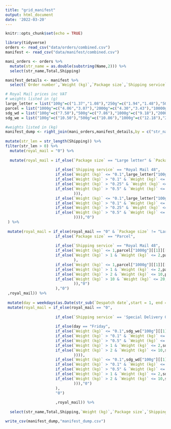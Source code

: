 ```yaml
---
title: "grid_manifest"
output: html_document
date: '2022-03-20'
---
```


```r
knitr::opts_chunk$set(echo = TRUE)
```

```r
library(tidyverse)
orders <- read_csv("data/orders/combined.csv")
manifest <- read_csv("data/manifest/combined.csv")
```

```r
mani_orders <- orders %>%
  mutate(str_name = as.double(substring(Name,2))) %>%
  select(str_name,Total,Shipping)
```
```r
manifest_details <- manifest %>% 
  select(`Order number`,`Weight (kg)`,`Package size`,`Shipping service`,`Despatch date`)
```

```r

# Royal Mail prices inc VAT
# weights listed in (g)
large_letter = list("100g"=c("1.37","1.08"),"250g"=c("1.94","1.48"),"500g"=c("2.11","1.70"),"750g"=c("2.75","2.22"))
parcel = list("1000g"=c("4.06","3.07"),"2000g"=c("4.30","3.43"),"10000g"=c("7.14"),"20000g"=c("13.14"))
sdg_wd = list("100g"=c("7.50"),"500g"=c("7.86"),"1000g"=c("9.18"),"2000g"=c("11.70"),"10000g"=c("16.14"))
sdg_we = list("100g"=c("10.50"),"500g"=c("10.86"),"1000g"=c("12.18"),"2000g"=c("14.70"),"10000g"=c("19.14"))

#weights listed in (kg)
manifest_dump <- right_join(mani_orders,manifest_details,by = c("str_name" = "Order number")) %>% 
  
mutate(str_len = str_length(Shipping)) %>% 
filter(str_len > 0) %>%
  mutate(royal_mail = "0") %>%  
  
  mutate(royal_mail = if_else(`Package size` == "Large letter" & `Package size` != "Parcel" & `Shipping service` != 'Special Delivery Guaranteed by 1pm - £750',
                              
                      if_else(`Shipping service` == "Royal Mail 48",
                      if_else(`Weight (kg)` <= "0.1",large_letter["100g"][[1]][[2]],
                      if_else(`Weight (kg)` > "0.1" & `Weight (kg)` <= "0.25",large_letter["250g"][[1]][[2]],
                      if_else(`Weight (kg)` > "0.25" & `Weight (kg)` <= "0.5",large_letter["500g"][[1]][[2]],
                      if_else(`Weight (kg)` > "0.5" & `Weight (kg)` <= "0.75",large_letter["750g"][[1]][[2]],"0") 
                              ))),
                      if_else(`Weight (kg)` <= "0.1",large_letter["100g"][[1]][[1]],
                      if_else(`Weight (kg)` > "0.1" & `Weight (kg)` <= "0.25",large_letter["250g"][[1]][[1]],
                      if_else(`Weight (kg)` > "0.25" & `Weight (kg)` <= "0.5",large_letter["500g"][[1]][[1]],
                      if_else(`Weight (kg)` > "0.5" & `Weight (kg)` <= "0.75",large_letter["750g"][[1]][[1]],"0")
                              )))),"0")
 ) %>%
  
 mutate(royal_mail = if_else(royal_mail == "0" & `Package size` != "Large letter" & `Shipping service` != 'Special Delivery Guaranteed by 1pm - £750',
                      if_else(`Package size` == "Parcel",  
                              
                      if_else(`Shipping service` == "Royal Mail 48",
                      if_else(`Weight (kg)` <= 1,parcel["1000g"][[1]][[2]],
                      if_else(`Weight (kg)` > 1 & `Weight (kg)` <= 2,parcel["2000g"][[1]][[2]],"0")
                              ),
                      if_else(`Weight (kg)` <= 1,parcel["1000g"][[1]][[1]],
                      if_else(`Weight (kg)` > 1 & `Weight (kg)` <= 2,parcel["2000g"][[1]][[1]],
                      if_else(`Weight (kg)` > 2 & `Weight (kg)` <= 10,parcel["10000g"][[1]][[1]],
                      if_else(`Weight (kg)` > 10 & `Weight (kg)` <= 20,parcel["20000g"][[1]][[1]],"0")
                              )),"0")
                      ),"0")  
 ,royal_mail)) %>% 
 
 mutate(day = weekdays(as.Date(str_sub(`Despatch date`,start = 1, end = 10)))) %>%   
 mutate(royal_mail = if_else(royal_mail == "0",
                              
                      if_else(`Shipping service` == 'Special Delivery Guaranteed by 1pm - £750',
                              
                      if_else(day == "Friday",
                      if_else(`Weight (kg)` <= "0.1",sdg_we["100g"][[1]][[1]],
                      if_else(`Weight (kg)` > "0.1" & `Weight (kg)` <= "0.5",sdg_we["500g"][[1]][[1]],
                      if_else(`Weight (kg)` > "0.5" & `Weight (kg)` <= "1",sdg_we["1000g"][[1]][[1]],
                      if_else(`Weight (kg)` > 1 & `Weight (kg)` <= 2,sdg_we["2000g"][[1]][[1]],        
                      if_else(`Weight (kg)` > 2 & `Weight (kg)` <= 10,sdg_we["10000g"][[1]][[1]],"0") 
                              )))),
                      if_else(`Weight (kg)` <= "0.1",sdg_wd["100g"][[1]][[1]],
                      if_else(`Weight (kg)` > "0.1" & `Weight (kg)` <= "0.5",sdg_wd["500g"][[1]][[1]],
                      if_else(`Weight (kg)` > "0.5" & `Weight (kg)` <= "1",sdg_wd["1000g"][[1]][[1]],
                      if_else(`Weight (kg)` > 1 & `Weight (kg)` <= 2,sdg_wd["2000g"][[1]][[1]],        
                      if_else(`Weight (kg)` > 2 & `Weight (kg)` <= 10,sdg_wd["10000g"][[1]][[1]],"0") 
                              ))),"0")
                      ),                              
                      "0")
                      
                      ,royal_mail)) %>%  
                        
  select(str_name,Total,Shipping,`Weight (kg)`,`Package size`,`Shipping service`,royal_mail,`Despatch date`,day) 
```
```r
write_csv(manifest_dump,"manifest_dump.csv")
```
